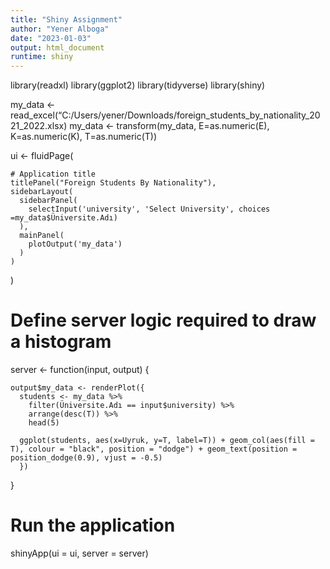 ```yaml
---
title: "Shiny Assignment"
author: "Yener Alboga"
date: "2023-01-03"
output: html_document
runtime: shiny
---
```

library(readxl)
library(ggplot2)
library(tidyverse)
library(shiny)

my_data <- read_excel("C:/Users/yener/Downloads/foreign_students_by_nationality_2021_2022.xlsx)
my_data <- transform(my_data, E=as.numeric(E), K=as.numeric(K), T=as.numeric(T))


ui <- fluidPage(

    # Application title
    titlePanel("Foreign Students By Nationality"),
    sidebarLayout(
      sidebarPanel(
        selectInput('university', 'Select University', choices =my_data$Üniversite.Adı)
      ),
      mainPanel(
        plotOutput('my_data')
      )
    )
)

# Define server logic required to draw a histogram
server <- function(input, output) {

    output$my_data <- renderPlot({
      students <- my_data %>%
        filter(Üniversite.Adı == input$university) %>%
        arrange(desc(T)) %>%
        head(5)
      
      ggplot(students, aes(x=Uyruk, y=T, label=T)) + geom_col(aes(fill = T), colour = "black", position = "dodge") + geom_text(position = position_dodge(0.9), vjust = -0.5)
      })
}

# Run the application 
shinyApp(ui = ui, server = server)
